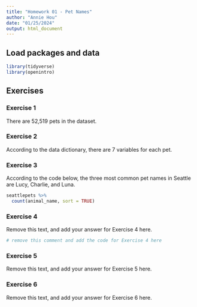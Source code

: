 ```yaml
---
title: "Homework 01 - Pet Names"
author: "Annie Hou"
date: "01/25/2024"
output: html_document
---
```


## Load packages and data

```r
library(tidyverse)
library(openintro)
```

## Exercises

### Exercise 1

There are 52,519 pets in the dataset.

### Exercise 2

According to the data dictionary, there are 7 variables for each pet.

### Exercise 3

According to the code below, the three most common pet names in Seattle are Lucy, Charlie, and Luna.

```r
seattlepets %>%
  count(animal_name, sort = TRUE)
```

### Exercise 4

Remove this text, and add your answer for Exercise 4 here.

```r
# remove this comment and add the code for Exercise 4 here
```

### Exercise 5

Remove this text, and add your answer for Exercise 5 here.

### Exercise 6

Remove this text, and add your answer for Exercise 6 here.
